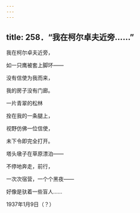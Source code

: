 ```yaml
---
---
---
```

title: 258．“我在柯尔卓夫近旁……”
---




我在柯尔卓夫近旁，

如一只鹰被套上脚环——

没有信使为我而来，

我的房子没有门廊。

一片青翠的松林

拴在我的一条腿上，

视野仿佛一位信使，

未下令即完全打开。

塔头墩子在草原漂泊——

不停地奔走，前行，

一次次宿营，一个个黑夜——

好像是驮着一些盲人……

1937年1月9日（？）